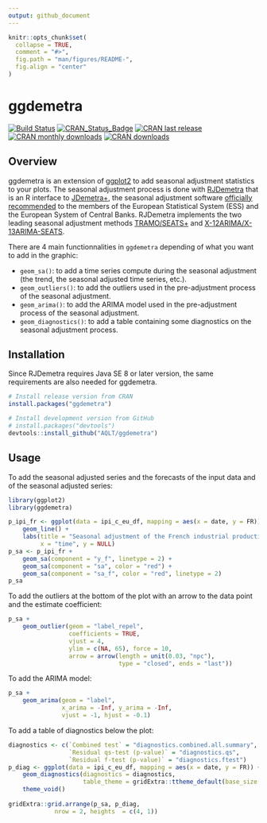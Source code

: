 ```yaml
---
output: github_document
---
```


<!-- README.md is generated from README.Rmd. Please edit that file -->

```r
knitr::opts_chunk$set(
  collapse = TRUE,
  comment = "#>",
  fig.path = "man/figures/README-",
  fig.align = "center"
)
```

# ggdemetra <img src="man/figures/logo.png" align="right" alt="" />

[![Build Status](https://api.travis-ci.com/AQLT/ggdemetra.svg?branch=master)](https://travis-ci.com/AQLT/ggdemetra)
[![CRAN_Status_Badge](http://www.r-pkg.org/badges/version/ggdemetra)](https://cran.r-project.org/package=ggdemetra)
[![CRAN last release](http://www.r-pkg.org/badges/last-release/ggdemetra)](https://cran.r-project.org/package=ggdemetra)
[![CRAN monthly downloads](http://cranlogs.r-pkg.org/badges/ggdemetra?color=lightgrey)](https://cran.r-project.org/package=ggdemetra)
[![CRAN downloads](http://cranlogs.r-pkg.org/badges/grand-total/ggdemetra?color=lightgrey)](https://cran.r-project.org/package=ggdemetra)

## Overview
ggdemetra is an extension of [ggplot2](https://github.com/tidyverse/ggplot2) to add seasonal adjustment statistics to your plots. The seasonal adjustment process is done with [RJDemetra](https://github.com/jdemetra/rjdemetra) that is an R interface to [JDemetra+](https://github.com/jdemetra/jdemetra-app), the seasonal adjustment software [officially recommended](https://ec.europa.eu/eurostat/cros/system/files/Jdemetra_%20release.pdf) to the members of the European Statistical System (ESS) and the European System of Central Banks. RJDemetra implements the two leading seasonal adjustment methods [TRAMO/SEATS+](http://www.bde.es/bde/en/secciones/servicios/Profesionales/Programas_estadi/Programas_estad_d9fa7f3710fd821.html) and [X-12ARIMA/X-13ARIMA-SEATS](https://www.census.gov/srd/www/x13as/).

There are 4 main functionnalities in `ggdemetra` depending of what you want to add in the graphic:

- `geom_sa()`: to add a time series compute during the seasonal adjustment (the trend, the seasonal adjusted time series, etc.).  
- `geom_outliers()`: to add the outliers used in the pre-adjustment process of the seasonal adjustment.
- `geom_arima()`: to add the ARIMA model  used in the pre-adjustment process of the seasonal adjustment.
- `geom_diagnostics()`: to add a table containing some diagnostics on the seasonal adjustment process.

## Installation

Since RJDemetra requires Java SE 8 or later version, the same requirements are also needed for ggdemetra.

```r
# Install release version from CRAN
install.packages("ggdemetra")

# Install development version from GitHub
# install.packages("devtools")
devtools::install_github("AQLT/ggdemetra")
```

## Usage

To add the seasonal adjusted series and the forecasts of the input data and of the seasonal adjusted series:
```r
library(ggplot2)
library(ggdemetra)

p_ipi_fr <- ggplot(data = ipi_c_eu_df, mapping = aes(x = date, y = FR)) +
    geom_line() +
    labs(title = "Seasonal adjustment of the French industrial production index",
         x = "time", y = NULL)
p_sa <- p_ipi_fr +
    geom_sa(component = "y_f", linetype = 2) + 
    geom_sa(component = "sa", color = "red") +
    geom_sa(component = "sa_f", color = "red", linetype = 2)
p_sa
```

To add the outliers at the bottom of the plot with an arrow to the data point and the estimate coefficient:
```r
p_sa + 
    geom_outlier(geom = "label_repel",
                 coefficients = TRUE,
                 vjust = 4,
                 ylim = c(NA, 65), force = 10,
                 arrow = arrow(length = unit(0.03, "npc"),
                               type = "closed", ends = "last"))
```

To add the ARIMA model:

```r
p_sa + 
    geom_arima(geom = "label",
               x_arima = -Inf, y_arima = -Inf, 
               vjust = -1, hjust = -0.1)
```

To add a table of diagnostics below the plot:
```r
diagnostics <- c(`Combined test` = "diagnostics.combined.all.summary",
                 `Residual qs-test (p-value)` = "diagnostics.qs",
                 `Residual f-test (p-value)` = "diagnostics.ftest")
p_diag <- ggplot(data = ipi_c_eu_df, mapping = aes(x = date, y = FR)) +
    geom_diagnostics(diagnostics = diagnostics,
                     table_theme = gridExtra::ttheme_default(base_size = 8)) + 
    theme_void()
    
gridExtra::grid.arrange(p_sa, p_diag,
             nrow = 2, heights  = c(4, 1))
```
